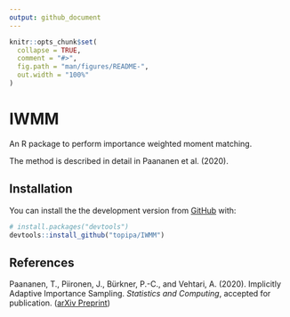 ```yaml
---
output: github_document
---
```


<!-- README.md is generated from README.Rmd. Please edit that file -->

```r
knitr::opts_chunk$set(
  collapse = TRUE,
  comment = "#>",
  fig.path = "man/figures/README-",
  out.width = "100%"
)
```

# IWMM

<!-- badges: start -->
<!-- badges: end -->

An R package to perform importance weighted moment matching.

The method is described in detail in Paananen et al. (2020).

## Installation

<!-- You can install the released version of IWMM from [CRAN](https://CRAN.R-project.org) with: -->

<!-- ``` r -->
<!-- install.packages("IWMM") -->
<!-- ``` -->

<!-- And the development version from [GitHub](https://github.com/) with: -->

<!-- ``` r -->
<!-- # install.packages("devtools") -->
<!-- devtools::install_github("topipa/IWMM") -->
<!-- ``` -->

You can install the the development version from [GitHub](https://github.com/) with:

``` r
# install.packages("devtools")
devtools::install_github("topipa/IWMM")
```

<!-- ## Example -->

<!-- This is a basic example which shows you how to solve a common problem: -->

<!-- ```{r example} -->
<!-- library(IWMM) -->
<!-- ## basic example code -->
<!-- ``` -->

<!-- What is special about using `README.Rmd` instead of just `README.md`? You can include R chunks like so: -->

<!-- ```{r cars} -->
<!-- summary(cars) -->
<!-- ``` -->

<!-- You'll still need to render `README.Rmd` regularly, to keep `README.md` up-to-date. -->

<!-- You can also embed plots, for example: -->

<!-- ```{r pressure, echo = FALSE} -->
<!-- plot(pressure) -->
<!-- ``` -->

<!-- In that case, don't forget to commit and push the resulting figure files, so they display on GitHub! -->

## References

Paananen, T., Piironen, J., Bürkner, P.-C., and Vehtari, A. (2020).
Implicitly Adaptive Importance Sampling. *Statistics and Computing*,
accepted for publication.
([arXiv Preprint](https://arxiv.org/abs/1906.08850))
